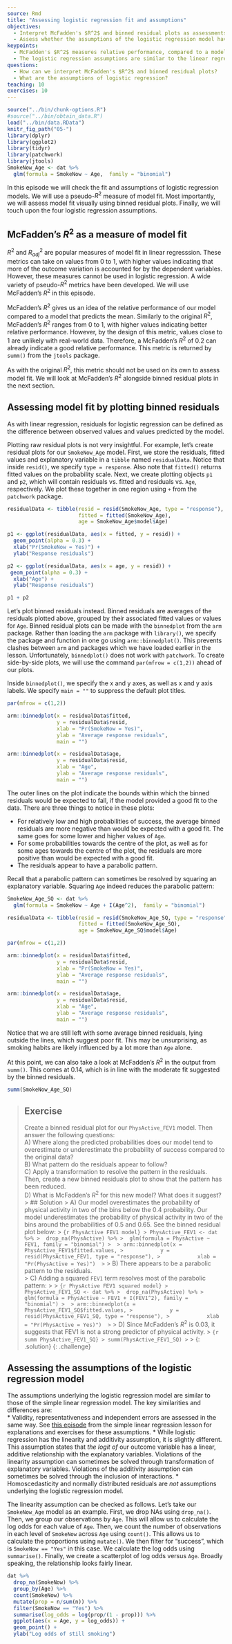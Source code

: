 ---
source: Rmd
title: "Assessing logistic regression fit and assumptions"
objectives:
  - Interpret McFadden's $R^2$ and binned residual plots as assessments of model fit.
  - Assess whether the assumptions of the logistic regression model have been violated. 
keypoints:
  - McFadden's $R^2$ measures relative performance, compared to a model that always predicts the mean. Binned residual plots allow us to check whether the residuals have a pattern and whether particular residuals are larger than expected, both indicating poor model fit. 
  - The logistic regression assumptions are similar to the linear regression assumptions. However, linearity and additivity are checked with respect to the logit of the outcome variable. In addition, homoscedasticity and normality of residuals are not assumptions of binary logistic regression. 
questions:
  - How can we interpret McFadden's $R^2$ and binned residual plots?
  - What are the assumptions of logistic regression?
teaching: 10
exercises: 10
---

```{r, include=FALSE}
source("../bin/chunk-options.R")
#source("../bin/obtain_data.R")
load("../bin/data.RData")
knitr_fig_path("05-")
library(dplyr)
library(ggplot2)
library(tidyr)
library(patchwork)
library(jtools)
SmokeNow_Age <- dat %>%
  glm(formula = SmokeNow ~ Age,  family = "binomial")
```

In this episode we will check the fit and assumptions of logistic regression models. We will use a pseudo-$R^2$ measure of model fit. Most importantly, we will assess model fit visually using binned residual plots. Finally, we will touch upon the four logistic regression assumptions.

## McFadden's $R^2$ as a measure of model fit
$R^2$ and $R^2_{adj}$ are popular measures of model fit in linear regresssion. 
These metrics can take on values from 0 to 1, with higher values indicating that
more of the outcome variation is accounted for by the dependent variables. 
However, these measures cannot be used in logistic regression. A wide variety
of pseudo-$R^2$ metrics have been developed. We will use McFadden's $R^2$ in
this episode.

McFadden's $R^2$ gives us an idea of the relative performance of our model
compared to a model that predicts the mean. Similarly to the original $R^2$,
McFadden's $R^2$ ranges from 0 to 1, with higher values indicating better 
relative performance. However, by the design of this metric, values close
to 1 are unlikely with real-world data. Therefore, a McFadden's $R^2$ of 0.2 
can already indicate a good relative performance. This metric is returned
by `summ()` from the `jtools` package. 

As with the original $R^2$, this metric should not be used on its own to assess
model fit. We will look at McFadden's $R^2$ alongside binned residual plots
in the next section. 

## Assessing model fit by plotting binned residuals
As with linear regression, residuals for logistic regression can be defined
as the difference between observed values and values predicted by the model. 

Plotting raw residual plots is not very insightful. For example,
let's create residual plots for our `SmokeNow_Age` model. First, we
store the residuals, fitted values and explanatory variable in 
a `tibble` named `residualData`. 
Notice that inside `resid()`, we specify `type = response`. Also note
that `fitted()` returns fitted values on the probability scale. 
Next, we create plotting objects `p1` and `p2`, which will contain
residuals vs. fitted and residuals vs. `Age`, respectively.
We plot these together in one region using `+` from the `patchwork` package.

```{r raw residuals}
residualData <- tibble(resid = resid(SmokeNow_Age, type = "response"),
                       fitted = fitted(SmokeNow_Age),
                       age = SmokeNow_Age$model$Age)

p1 <- ggplot(residualData, aes(x = fitted, y = resid)) +
  geom_point(alpha = 0.3) +
  xlab("Pr(SmokeNow = Yes)") +
  ylab("Response residuals")

p2 <- ggplot(residualData, aes(x = age, y = resid)) +
 geom_point(alpha = 0.3) +
  xlab("Age") +
  ylab("Response residuals")

p1 + p2

```

Let's plot binned residuals instead. Binned residuals are averages of the residuals
plotted above, grouped by their associated fitted values or values for `Age`.
Binned residual plots can be made with the `binnedplot` from the `arm` package.
Rather than loading the `arm` package with `library()`, we specify the package 
and function in one go using `arm::binnedplot()`. This prevents clashes between
`arm` and packages which we have loaded earlier in the lesson. Unfortunately,
`binnedplot()` does not work with `patchwork`. To create side-by-side plots,
we will use the command `par(mfrow = c(1,2))` ahead of our plots.

Inside `binnedplot()`, we specify the x and y axes, as well as x and y axis labels.
We specify `main = ""` to suppress the default plot titles. 

```{r binned residuals}
par(mfrow = c(1,2))

arm::binnedplot(x = residualData$fitted,
                y = residualData$resid,
                xlab = "Pr(SmokeNow = Yes)",
                ylab = "Average response residuals",
                main = "") 

arm::binnedplot(x = residualData$age,
                y = residualData$resid,
                xlab = "Age",
                ylab = "Average response residuals",
                main = "")

```

The outer lines on the plot indicate the bounds within which the binned residuals
would be expected to fall, if the model provided a good fit to the data. There
are three things to notice in these plots:

* For relatively low and high probabilities of success, the average binned residuals are more negative than would be expected with a good fit. The same goes for some lower and higher values of `Age`.
* For some probabilities towards the centre of the plot, as well as for some ages towards the centre of the plot, the residuals are more positive than would be expected with a good fit. 
* The residuals appear to have a parabolic pattern. 

Recall that a parabolic pattern can sometimes be resolved by squaring an
explanatory variable. Squaring `Age` indeed reduces the parabolic pattern: 

```{r binned residuals after squaring}
SmokeNow_Age_SQ <- dat %>%
  glm(formula = SmokeNow ~ Age + I(Age^2),  family = "binomial")

residualData <- tibble(resid = resid(SmokeNow_Age_SQ, type = "response"),
                       fitted = fitted(SmokeNow_Age_SQ),
                       age = SmokeNow_Age_SQ$model$Age)

par(mfrow = c(1,2))

arm::binnedplot(x = residualData$fitted,
                y = residualData$resid,
                xlab = "Pr(SmokeNow = Yes)",
                ylab = "Average response residuals",
                main = "") 

arm::binnedplot(x = residualData$age,
                y = residualData$resid,
                xlab = "Age",
                ylab = "Average response residuals",
                main = "")
```

Notice that we are still left with some average binned residuals, lying outside the lines, which suggest poor fit. 
This may be unsurprising, as smoking habits are likely influenced by a lot more than `Age` alone. 

At this point, we can also take a look at McFadden's $R^2$ in the output from `summ()`. This comes
at 0.14, which is in line with the moderate fit suggested by the binned residuals. 

```{r summ SmokeNow_Age_SQ}
summ(SmokeNow_Age_SQ)
```


>## Exercise
> Create a binned residual plot for our `PhysActive_FEV1` model. Then answer 
> the following questions:  
> A) Where along the predicted probabilities does our model tend to overestimate or underestimate the probability of success compared to the original data?  
> B) What pattern do the residuals appear to follow?  
> C) Apply a transformation to resolve the pattern in the residuals. Then, create a new binned residuals plot to show that the pattern has been reduced.  
> D) What is McFadden's $R^2$ for this new model? What does it suggest?
> > ## Solution
> > A) Our model overestimates the probability of physical activity in two of the bins below the 0.4 probability. Our model underestimates the probability of physical activity in two of the bins around the probabilities of 0.5 and 0.65. See the binned residual plot below:
> > ```{r PhysActive FEV1 model}
> > PhysActive_FEV1 <- dat %>%
> >  drop_na(PhysActive) %>%
> >  glm(formula = PhysActive ~ FEV1, family = "binomial")
> > 
> > arm::binnedplot(x = PhysActive_FEV1$fitted.values,
> >            y = resid(PhysActive_FEV1, type = "response"),
> >            xlab = "Pr(PhysActive = Yes)") 
> > ```
> > B) There appears to be a parabolic pattern to the residuals.  
> > C) Adding a squared `FEV1` term resolves most of the parabolic pattern:
> > 
> > ```{r PhysActive FEV1 squared model}
> > PhysActive_FEV1_SQ <- dat %>%
> >  drop_na(PhysActive) %>%
> >  glm(formula = PhysActive ~ FEV1 + I(FEV1^2), family = "binomial")
> > 
> > arm::binnedplot(x = PhysActive_FEV1_SQ$fitted.values,
> >            y = resid(PhysActive_FEV1_SQ, type = "response"),
> >            xlab = "Pr(PhysActive = Yes)") 
> > ```
> > D) Since McFadden's $R^2$ is 0.03, it suggests that FEV1 is not a strong predictor of physical activity. 
> > ```{r summ PhysActive_FEV1_SQ}
> > summ(PhysActive_FEV1_SQ)
> > ```
> > 
> {: .solution}
{: .challenge}

## Assessing the assumptions of the logistic regression model
The assumptions underlying the logistic regression model are similar to those
of the simple linear regression model. The key similarities and differences are:  
* Validity, representativeness and independent errors are assessed in the same way. See [this episode](https://carpentries-incubator.github.io/simple-linear-regression-public-health/06-fitAndAssumptionSLR/index.html) from the simple linear regression lesson for explanations and exercises for these assumptions.
* While logistic regression has the linearity and additivity assumption, it is slightly different. This assumption states that *the logit of* our outcome variable has a linear, additive relationship with the explanatory variables. Violations of the linearity assumption can sometimes be solved through transformation of explanatory variables. Violations of the additivity assumption can sometimes be solved through the inclusion of interactions.
* Homoscedasticity and normally distributed residuals are *not* assumptions underlying the logistic regression model.

The linearity assumption can be checked as follows. Let's take our
`SmokeNow_Age` model as an example. First, we drop NAs using `drop_na()`.
Then, we group our observations by `Age`. This will allow us to calculate
the log odds for each value of `Age`. Then, we count the number of observations
in each level of `SmokeNow` across `Age` using `count()`. This allows us to calculate
the proportions using `mutate()`. We then filter for "success", which is 
`SmokeNow == "Yes"` in this case. We calculate the log odds using `summarise()`.
Finally, we create a scatterplot of log odds versus `Age`. Broadly speaking,
the relationship looks fairly linear. 

```{r check linearity SmokeNow_Age}
dat %>%
  drop_na(SmokeNow) %>%
  group_by(Age) %>%
  count(SmokeNow) %>%
  mutate(prop = n/sum(n)) %>%
  filter(SmokeNow == "Yes") %>%
  summarise(log_odds = log(prop/(1 - prop))) %>%
  ggplot(aes(x = Age, y = log_odds)) +
  geom_point() +
  ylab("Log odds of still smoking")
```


